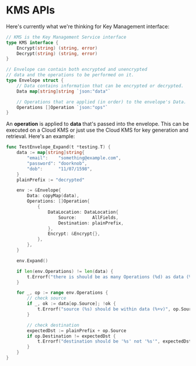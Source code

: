 # KMS APIs

Here's currently what we're thinking for Key Management interface:

```go
// KMS is the Key Management Service interface
type KMS interface {
	Encrypt(string) (string, error)
	Decrypt(string) (string, error)
}

// Envelope can contain both encrypted and unencrypted
// data and the operations to be performed on it.
type Envelope struct {
	// Data contains information that can be encrypted or decrypted.
	Data map[string]string `json:"data"`

	// Operations that are applied (in order) to the envelope's Data.
	Operations []Operation `json:"ops"`
}
```

An **operation** is applied to **data** that's passed into the envelope.
This can be executed on a Cloud KMS or just use the Cloud KMS for key
generation and retrieval. Here's an example:

```go
func TestEnvelope_Expand(t *testing.T) {
	data := map[string]string{
		"email":    "something@example.com",
		"password": "doorknob",
		"dob":      "11/07/1598",
	}
	plainPrefix := "decrypted"

	env := &Envelope{
		Data: copyMap(data),
		Operations: []Operation{
			{
				DataLocation: DataLocation{
					Source:      AllFields,
					Destination: plainPrefix,
				},
				Encrypt: &Encrypt{},
			},
		},
	}

	env.Expand()

	if len(env.Operations) != len(data) {
		t.Errorf("there is should be as many Operations (%d) as data (%d)", len(env.Operations), len(data))
	}

	for _, op := range env.Operations {
		// check source
		if _, ok := data[op.Source]; !ok {
			t.Errorf("source (%s) should be within data (%+v)", op.Source, data)
		}

		// check destination
		expectedDst := plainPrefix + op.Source
		if op.Destination != expectedDst {
			t.Errorf("destination should be '%s' not '%s'", expectedDst, op.Destination)
		}
	}
}
```
